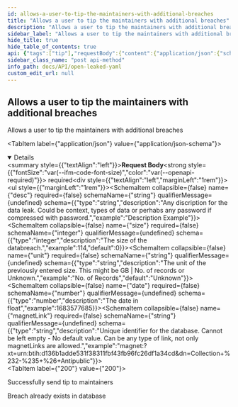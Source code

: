 ```yaml
---
id: allows-a-user-to-tip-the-maintainers-with-additional-breaches
title: "Allows a user to tip the maintainers with additional breaches"
description: "Allows a user to tip the maintainers with additional breaches"
sidebar_label: "Allows a user to tip the maintainers with additional breaches"
hide_title: true
hide_table_of_contents: true
api: {"tags":["tip"],"requestBody":{"content":{"application/json":{"schema":{"allOf":[{"title":"Tip rqeust Body"},{"type":"object","properties":{"desc":{"type":"string","description":"Any discription for the data leak. Could be context, types of data or perhabs any password if compressed with password.","example":"Description Example"},"size":{"type":"integer","description":"The size of the databreach.","example":114,"default":0},"unit":{"type":"string","description":"The unit of the previously entered size. This might be GB | No. of records or Unknown.","example":"No. of Records","default":"Unknown"},"date":{"type":"number","description":"The date in float","example":1683577685},"magnetLink":{"type":"string","description":"Unique identifier for the database. Cannot be left empty - No default value. Can be any type of link, not only magnetLinks are allowed.","example":"magnet:?xt=urn:btih:d136b1adde531f38311fbf43fb96fc26df1a34cd&dn=Collection+%232-%235+%26+Antipublic"}},"example":{"desc":"description","size":114,"unit":"GB","date":1683577685,"magnetLink":"magnet:?xt=urn:btih:d136b1adde531f38311fbf43fb96fc26df1a34cd&dn=Collection+%232-%235+%26+Antipublic"},"title":"Tip"}]}}},"required":true},"responses":{"200":{"description":"Successfully send tip to maintainers"},"409":{"description":"Breach already exists in database"}},"security":[{"basicAuth":[]}],"description":"Allows a user to tip the maintainers with additional breaches","method":"post","path":"/api/tip/send","servers":[{"url":"https://virtserver.swaggerhub.com/Peetzie/OpenLeaked/1.7.1","description":"SwaggerHub API Auto Mocking"},{"url":"localhost","description":"Local running server"},{"url":"open-leaked.compute.dtu.dk","description":"DTU Compute VPN Required"}],"securitySchemes":{"basicAuth":{"type":"http","scheme":"basic"}},"jsonRequestBodyExample":{"desc":"description","size":114,"unit":"GB","date":1683577685,"magnetLink":"magnet:?xt=urn:btih:d136b1adde531f38311fbf43fb96fc26df1a34cd&dn=Collection+%232-%235+%26+Antipublic"},"info":{"title":"Open Leaked YAML","description":"## Introduction\nThis API is documented in **OpenAPI** format. \n\n## OpenAPI Specification\nThis API is documented in **OpenAPI format** and is based on\n[Petstore sample](http://petstore.swagger.io/) provided by [swagger.io](http://swagger.io) team.\n\n## Authentication\nThe application makes uses of build in authentication. Some of the client calls will be restricted. Use the HTTP basic form to authorize. ","contact":{"name":"Open Leaked","url":"https://github.com/Open-Leaked/Monorepo","email":"openleaked@gmail.com"},"license":{"name":"Apache 2.0","url":"http://www.apache.org/licenses/LICENSE-2.0.html"},"version":"2.0.1","x-logo":{"url":"https://raw.githubusercontent.com/Open-Leaked/Monorepo/main/Assets/logo/png/logo-white.png?token=GHSAT0AAAAAACB2FNOUZBLHC6LN6IMED47EZC3SB3Q","altText":"Open-Leaked Logo"}},"postman":{"name":"Allows a user to tip the maintainers with additional breaches","description":{"type":"text/plain"},"url":{"path":["api","tip","send"],"host":["{{baseUrl}}"],"query":[],"variable":[]},"header":[{"key":"Content-Type","value":"application/json"}],"method":"POST","body":{"mode":"raw","raw":"\"\"","options":{"raw":{"language":"json"}}},"auth":{"type":"basic","basic":[{"type":"any","value":"<Basic Auth Username>","key":"username"},{"type":"any","value":"<Basic Auth Password>","key":"password"}]}}}
sidebar_class_name: "post api-method"
info_path: docs/API/open-leaked-yaml
custom_edit_url: null
---
```



## Allows a user to tip the maintainers with additional breaches



Allows a user to tip the maintainers with additional breaches

<MimeTabs><TabItem label={"application/json"} value={"application/json-schema"}><details style={{}} data-collapsed={false} open={true}><summary style={{"textAlign":"left"}}><strong>Request Body</strong><strong style={{"fontSize":"var(--ifm-code-font-size)","color":"var(--openapi-required)"}}> required</strong></summary><div style={{"textAlign":"left","marginLeft":"1rem"}}></div><ul style={{"marginLeft":"1rem"}}><SchemaItem collapsible={false} name={"desc"} required={false} schemaName={"string"} qualifierMessage={undefined} schema={{"type":"string","description":"Any discription for the data leak. Could be context, types of data or perhabs any password if compressed with password.","example":"Description Example"}}></SchemaItem><SchemaItem collapsible={false} name={"size"} required={false} schemaName={"integer"} qualifierMessage={undefined} schema={{"type":"integer","description":"The size of the databreach.","example":114,"default":0}}></SchemaItem><SchemaItem collapsible={false} name={"unit"} required={false} schemaName={"string"} qualifierMessage={undefined} schema={{"type":"string","description":"The unit of the previously entered size. This might be GB | No. of records or Unknown.","example":"No. of Records","default":"Unknown"}}></SchemaItem><SchemaItem collapsible={false} name={"date"} required={false} schemaName={"number"} qualifierMessage={undefined} schema={{"type":"number","description":"The date in float","example":1683577685}}></SchemaItem><SchemaItem collapsible={false} name={"magnetLink"} required={false} schemaName={"string"} qualifierMessage={undefined} schema={{"type":"string","description":"Unique identifier for the database. Cannot be left empty - No default value. Can be any type of link, not only magnetLinks are allowed.","example":"magnet:?xt=urn:btih:d136b1adde531f38311fbf43fb96fc26df1a34cd&dn=Collection+%232-%235+%26+Antipublic"}}></SchemaItem></ul></details></TabItem></MimeTabs><div><ApiTabs><TabItem label={"200"} value={"200"}><div>

Successfully send tip to maintainers

</div><div></div></TabItem><TabItem label={"409"} value={"409"}><div>

Breach already exists in database

</div><div></div></TabItem></ApiTabs></div>
      
